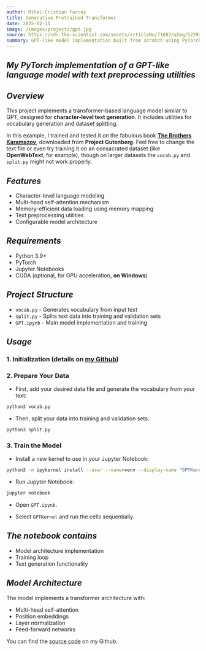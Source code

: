 ```yaml
---
author: Mihai-Cristian Farcaș
title: Generative Pretrained Transformer
date: 2025-02-11
image: /images/projects/gpt.jpg
source: https://cdn.the-scientist.com/assets/articleNo/71687/aImg/52292/62dc0501-8dda-4bd7-9ba9-fa1a9b8c7cb4-l.jpg
summary: GPT-like model implementation built from scratch using PyTorch.
---
```


## _My PyTorch implementation of a GPT-like language model with text preprocessing utilities_

## _Overview_

This project implements a transformer-based language model similar to GPT, designed for **character-level text generation**. It includes utilities for vocabulary generation and dataset splitting.

In this example, I trained and tested it on the fabulous book **[The Brothers Karamazov](https://www.gutenberg.org/ebooks/28054)**, downloaded from **Project Gutenberg**. Feel free to change the text file or even try training it on an consacrated dataset (like **OpenWebText**, for example), though on larger datasets the `vocab.py` and `split.py` might not work properly.

## _Features_

- Character-level language modeling
- Multi-head self-attention mechanism
- Memory-efficient data loading using memory mapping
- Text preprocessing utilities
- Configurable model architecture

## _Requirements_

- Python 3.9+
- PyTorch
- Jupyter Notebooks
- CUDA (optional, for GPU acceleration, **on Windows**)

## _Project Structure_

- `vocab.py` - Generates vocabulary from input text
- `split.py` - Splits text data into training and validation sets
- `GPT.ipynb` - Main model implementation and training

## _Usage_

### 1. Initialization (details on [my Github](https://github.com/Forquosh/GPT.git))

### 2. Prepare Your Data

- First, add your desired data file and generate the vocabulary from your text:

```bash
python3 vocab.py
```

- Then, split your data into training and validation sets:

```bash
python3 split.py
```

### 3. Train the Model

- Install a new kernel to use in your Jupyter Notebook:

```bash
python3 -m ipykernel install --user --name=venv --display-name "GPTKernel"
```

- Run Jupyter Notebook:

```bash
jupyter notebook
```

- Open `GPT.ipynb`.

- Select `GPTKernel` and run the cells sequentially.

## _The notebook contains_

- Model architecture implementation
- Training loop
- Text generation functionality

## _Model Architecture_

The model implements a transformer architecture with:

- Multi-head self-attention
- Position embeddings
- Layer normalization
- Feed-forward networks

You can find the [source code](https://github.com/Forquosh/GPT.git) on my Github.

<ContentFooter />
